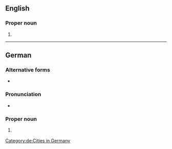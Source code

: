 {{also|Frankfurt-am-Main}}

==English==

===Proper noun===
{{en-proper noun|head=[[Frankfurt]] am [[Main]]}}

# {{alternative form of|Frankfurt-am-Main|lang=en}}

----

==German==
{{wikipedia|lang=de}}

===Alternative forms===
* {{l|de|Frankfurt a. M.}} {{q|abbreviation}}

===Pronunciation===
* {{audio|De-Frankfurt am Main.ogg|Audio|lang=de}}

===Proper noun===
{{de-proper noun|head=[[Frankfurt]] [[am]] [[Main]]|n|Frankfurts am Main}}

# {{l|en|Frankfurt-am-Main}}
#: {{syn|de|Mainhattan|q1=humorous}}

[[Category:de:Cities in Germany]]